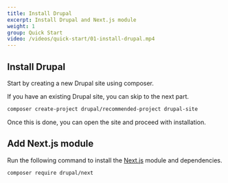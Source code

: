 ```yaml
---
title: Install Drupal
excerpt: Install Drupal and Next.js module
weight: 1
group: Quick Start
video: /videos/quick-start/01-install-drupal.mp4
---
```


## Install Drupal

Start by creating a new Drupal site using composer.

If you have an existing Drupal site, you can skip to the next part.

```sh
composer create-project drupal/recommended-project drupal-site
```

Once this is done, you can open the site and proceed with installation.

## Add Next.js module

Run the following command to install the [Next.js](https://drupal.org/project/next) module and dependencies.

```sh
composer require drupal/next
```

